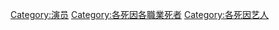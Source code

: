 {{Parent category}}

[[Category:演员|Category:演员]]
[[Category:各死因各職業死者|Category:各死因各職業死者]]
[[Category:各死因艺人|Category:各死因艺人]]